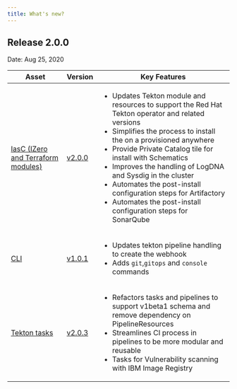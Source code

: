 ```yaml
---
title: What's new?
---
```



## Release 2.0.0

Date: Aug 25, 2020

| Asset | Version | Key Features |
|-------|---------|--------------|
| [IasC (IZero and Terraform modules)](/admin/terraform) | [v2.0.0](https://github.com/ibm-garage-cloud/ibm-garage-iteration-zero/releases/tag/v2.0.0) | <ul><li>Updates Tekton module and resources to support the Red Hat Tekton operator and related versions</li><li>Simplifies the process to install the <Globals name="longName" /> on a <Globals name="ocp" /> provisioned anywhere</li><li>Provide Private Catalog tile for install with Schematics</li><li>Improves the handling of LogDNA and Sysdig in the cluster</li><li>Automates the post-install configuration steps for Artifactory</li><li>Automates the post-install configuration steps for SonarQube</li></ul> |
| [CLI](/getting-started/cli) | [v1.0.1](https://www.npmjs.com/package/@ibmgaragecloud/cloud-native-toolkit-cli) | <ul><li>Updates tekton pipeline handling to create the webhook</li><li>Adds `git`,`gitops` and `console` commands</li></ul>
| [Tekton tasks](/tools/tekton) | [v2.0.3](https://github.com/IBM/ibm-garage-tekton-tasks/releases/tag/v2.0.3) | <ul><li>Refactors tasks and pipelines to support v1beta1 schema and remove dependency on PipelineResources</li><li>Streamlines CI process in pipelines to be more modular and reusable</li><li>Tasks for Vulnerability scanning with IBM Image Registry</li></ul> |
